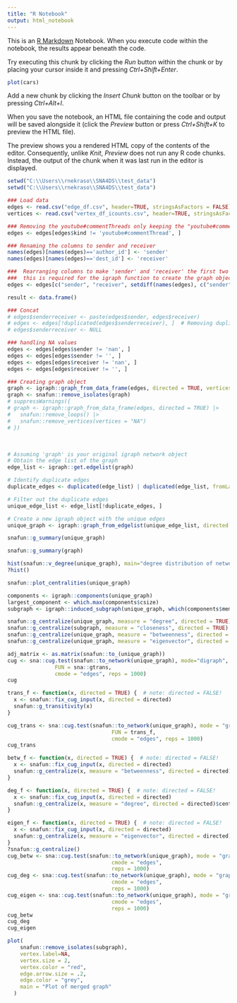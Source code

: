 ```yaml
---
title: "R Notebook"
output: html_notebook
---
```


This is an [R Markdown](http://rmarkdown.rstudio.com) Notebook. When you execute code within the notebook, the results appear beneath the code.

Try executing this chunk by clicking the *Run* button within the chunk or by placing your cursor inside it and pressing *Ctrl+Shift+Enter*.

```r
plot(cars)
```

Add a new chunk by clicking the *Insert Chunk* button on the toolbar or by pressing *Ctrl+Alt+I*.

When you save the notebook, an HTML file containing the code and output will be saved alongside it (click the *Preview* button or press *Ctrl+Shift+K* to preview the HTML file).

The preview shows you a rendered HTML copy of the contents of the editor. Consequently, unlike *Knit*, *Preview* does not run any R code chunks. Instead, the output of the chunk when it was last run in the editor is displayed.

```r
setwd("C:\\Users\\rnekraso\\SNA4DS\\test_data")
setwd("C:\\Users\\rnekraso\\SNA4DS\\test_data")

### Load data
edges <- read.csv("edge_df.csv", header=TRUE, stringsAsFactors = FALSE)
vertices <- read.csv("vertex_df_icounts.csv", header=TRUE, stringsAsFactors = FALSE)

### Removing the youtube#commentThreads only keeping the "youtube#comment"s
edges <- edges[edges$kind != 'youtube#commentThread', ]

### Renaming the columns to sender and receiver
names(edges)[names(edges)=='author_id'] <- 'sender'
names(edges)[names(edges)=='dest_id'] <- 'receiver'

###  Rearranging columns to make 'sender' and 'receiver' the first two columns
###  this is required for the igraph function to create the graph object
edges <- edges[c("sender", "receiver", setdiff(names(edges), c("sender", "receiver")))]

result <- data.frame()

### Concat
# edges$senderreceiver <- paste(edges$sender, edges$receiver)
# edges <- edges[!duplicated(edges$senderreceiver), ]  # Removing duplicates
# edges$senderreceiver <- NULL

### handling NA values
edges <- edges[edges$sender != 'nan', ]
edges <- edges[edges$sender != '', ]
edges <- edges[edges$receiver != 'nan', ]
edges <- edges[edges$receiver != '', ]

### Creating graph object
graph <- igraph::graph_from_data_frame(edges, directed = TRUE, vertices = vertices)
graph <- snafun::remove_isolates(graph)
# suppressWarnings({
# graph <- igraph::graph_from_data_frame(edges, directed = TRUE) |>
#   snafun::remove_loops() |>
#   snafun::remove_vertices(vertices = "NA")
# })
```

 

```r
# Assuming 'graph' is your original igraph network object
# Obtain the edge list of the graph
edge_list <- igraph::get.edgelist(graph)

# Identify duplicate edges
duplicate_edges <- duplicated(edge_list) | duplicated(edge_list, fromLast = TRUE)

# Filter out the duplicate edges
unique_edge_list <- edge_list[!duplicate_edges, ]

# Create a new igraph object with the unique edges
unique_graph <- igraph::graph_from_edgelist(unique_edge_list, directed = igraph::is.directed(graph))

snafun::g_summary(unique_graph)
```

```r
snafun::g_summary(graph)
```

```r
hist(snafun::v_degree(unique_graph), main="degree distribution of network")
?hist()
```

```r
snafun::plot_centralities(unique_graph)
```

```r
components <- igraph::components(unique_graph)
largest_component <- which.max(components$csize)
subgraph <- igraph::induced_subgraph(unique_graph, which(components$membership == largest_component))
```

```r
snafun::g_centralize(unique_graph, measure = "degree", directed = TRUE)
snafun::g_centralize(subgraph, measure = "closeness", directed = TRUE)
snafun::g_centralize(unique_graph, measure = "betweenness", directed = TRUE)
snafun::g_centralize(unique_graph, measure = "eigenvector", directed = TRUE)
```

```r
adj_matrix <- as.matrix(snafun::to_(unique_graph))
cug <- sna::cug.test(snafun::to_network(unique_graph), mode="digraph",
               FUN = sna::gtrans, 
               cmode = "edges", reps = 1000)
cug
```

```r
trans_f <- function(x, directed = TRUE) {  # note: directed = FALSE!
  x <- snafun::fix_cug_input(x, directed = directed)
  snafun::g_transitivity(x)
}

cug_trans <- sna::cug.test(snafun::to_network(unique_graph), mode = "graph", 
                                 FUN = trans_f, 
                                 cmode = "edges", reps = 1000)
cug_trans
```

```r
betw_f <- function(x, directed = TRUE) {  # note: directed = FALSE!
  x <- snafun::fix_cug_input(x, directed = directed)
  snafun::g_centralize(x, measure = "betweenness", directed = directed)$centralization
}

deg_f <- function(x, directed = TRUE) {  # note: directed = FALSE!
  x <- snafun::fix_cug_input(x, directed = directed)
  snafun::g_centralize(x, measure = "degree", directed = directed)$centralization
}

eigen_f <- function(x, directed = TRUE) {  # note: directed = FALSE!
  x <- snafun::fix_cug_input(x, directed = directed)
  snafun::g_centralize(x, measure = "eigenvector", directed = directed)$centralization
}
?snafun::g_centralize()
cug_betw <- sna::cug.test(snafun::to_network(unique_graph), mode = "graph", FUN = betw_f, 
                                 cmode = "edges", 
                                 reps = 1000)
cug_deg <- sna::cug.test(snafun::to_network(unique_graph), mode = "graph", FUN = deg_f, 
                                 cmode = "edges", 
                                 reps = 1000)
cug_eigen <- sna::cug.test(snafun::to_network(unique_graph), mode = "graph", FUN = eigen_f, 
                                 cmode = "edges", 
                                 reps = 1000)
cug_betw
cug_deg
cug_eigen
```

```r
plot(
    snafun::remove_isolates(subgraph),
    vertex.label=NA,
    vertex.size = 2,
    vertex.color = "red",
    edge.arrow.size = .2,
    edge.color = "grey",
    main = "Plot of merged graph"
  )
```
